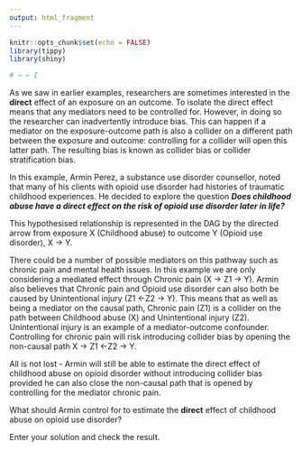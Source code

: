 ```yaml
---
output: html_fragment
---
```


```r
knitr::opts_chunk$set(echo = FALSE)
library(tippy)
library(shiny)

# → ← I

```

As we saw in earlier examples, researchers are sometimes interested in the **direct** effect of an exposure on an outcome. To isolate the direct effect means that any mediators need to be controlled for. However, in doing so the researcher can inadvertently introduce bias. This can happen if a mediator on the exposure-outcome path is also a collider on a different path between the exposure and outcome: controlling for a collider will open this latter path. The resulting bias is known as collider bias or collider stratification bias. 

In this example, Armin Perez, a substance use disorder counsellor, noted that many of his clients with opioid use disorder had histories of traumatic childhood experiences. He decided to explore the question _**Does childhood abuse have a direct effect on the risk of opioid use disorder later in life?**_ 

This hypothesised relationship is represented in the DAG by the directed arrow from exposure X (Childhood abuse) to outcome Y (Opioid use disorder), X → Y.

There could be a number of possible mediators on this pathway such as chronic pain and mental health issues. In this example we are only considering a mediated effect through Chronic pain (X → Z1 → Y). Armin also believes that Chronic pain and Opioid use disorder can also both be caused by Unintentional injury (Z1 ←Z2 → Y). This means that as well as being a mediator on the causal path, Chronic pain (Z1) is a collider on the path between Childhood abuse (X) and Unintentional injury (Z2). Unintentional injury is an example of a mediator-outcome confounder. Controlling for chronic pain will risk introducing collider bias by opening the non-causal path X → Z1 ←Z2 → Y. 

All is not lost - Armin will still be able to estimate the direct effect of childhood abuse on opioid disorder without introducing collider bias provided he can also close the non-causal path that is opened by controlling for the mediator chronic pain. 

What should Armin control for to estimate the **direct** effect of childhood abuse on opioid use disorder?

Enter your solution and check the result.